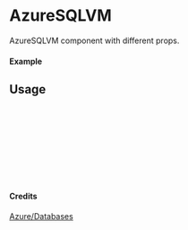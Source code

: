 
<Meta of={AzureSQLVM} title="Azure/Databases/AzureSQLVM" />

# AzureSQLVM

AzureSQLVM component with different props.

#### Example

<Canvas of={AzureSQLVM.Primary} />

## Usage

```ts
import { AzureSQLVM } from "yadl-ui";

const Example = () => {
  return (
      <AzureSQLVM />
  );
};

export default Example;
```

#### Credits
[Azure/Databases](https://learn.microsoft.com/en-us/azure/architecture/icons/)
